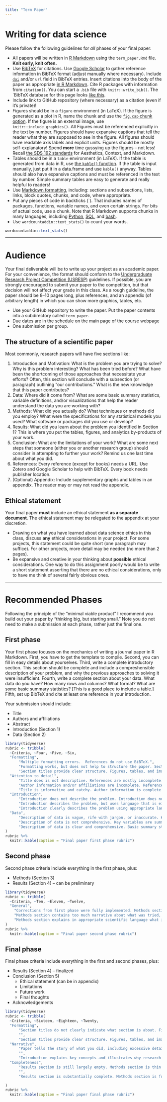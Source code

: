 ```yaml
---
title: "Term Paper"
---
```


# Writing for data science

Please follow the following guidelines for *all* phases of your final paper:

- All papers will be written in [R Markdown](https://rmarkdown.rstudio.com/) using the `term_paper.Rmd` file. **Knit early, knit often.**
- Use [BibTeX](https://en.wikipedia.org/wiki/BibTeX) for citations. Use [Google Scholar](https://scholar.google.com/) to gather reference information in BibTeX format (adjust manually where necessary). Include [`doi`](https://en.wikipedia.org/wiki/Digital_object_identifier) and/or `url` field in BibTeX entries. Insert citations into the body of the paper as appropriate [in R Markdown](https://rmarkdown.rstudio.com/authoring_bibliographies_and_citations.html). Cite R packages with information from `citation()`. You can start a `.bib` file with `knitr::write_bib()`. The `BibTeX database for this page looks [like this](refs.bib).
- Include link to GitHub repository (where necessary) as a citation (even if it's private)!
- Figures should be in a `figure` environment (in LaTeX). If the figure is generated as a plot in R, name the chunk and use the [`fig.cap` chunk option](https://bookdown.org/yihui/rmarkdown/r-code.html#figures). If the figure is an external image, use `knitr::include_graphics()`. All Figures must be referenced explicitly in the text by number. Figures should have expansive captions that tell the reader what they are supposed to see in the figure. All figures should have readable axis labels and explicit units. Figures should be mostly self-explanatory! Spend **more** time gussying up the figures -- not less! Recall [the SDS 192 standards](https://beanumber.github.io/sds192/standards.html) for Aesthetics, Context, and Markdown. 
- Tables should be in a `table` environment (in LaTeX). If the table is generated from data in R, use [the `kable()` function](https://bookdown.org/yihui/rmarkdown/r-code.html#tables). If the table is input manually, just put it in a data.frame and use `kable()` anyway. Tables should also have expansive captions and must be referenced in the text by number. Simple summary tables are easy to generate and really helpful to readers!
- Use [Markdown formatting](https://bookdown.org/yihui/rmarkdown/markdown-syntax.html), including: sections and subsections, lists, links, block quotes, chunks, and code, where appropriate. 
- Put any pieces of code in backticks (`). That includes names of packages, functions, variable names, and even certain strings. For bits of actual code, use a chunk. Note that R Markdown supports chunks in many languages, including [Python](https://bookdown.org/yihui/rmarkdown/language-engines.html#python), [SQL](https://bookdown.org/yihui/rmarkdown/language-engines.html#sql), and [bash](https://bookdown.org/yihui/rmarkdown/language-engines.html#shell-scripts). 
- Use `wordcountaddin::text_stats()` to count your words.

```r
wordcountaddin::text_stats()
```



***



# Audience

Your final deliverable will be to write up your project as an academic paper. For your convenience, the format should conform to the [Undergraduate Research Project Competition (USRESP)](https://www.causeweb.org/usproc/usresp) guidelines. If possible, you are strongly encouraged to submit your paper to the competition, but that decision will not affect your grade in this class. As a rough guideline, the paper should be 8--10 pages long, plus references, and an appendix (of arbitrary length) in which you can show more graphics, tables, etc. 

- Use your GitHub repository to write the paper. Put the paper contents into a subdirectory called `term_paper`.
- Due dates are in the schedule on the main page of the course webpage
- One submission per group.



## The structure of a scientific paper

Most commonly, research papers will have five sections like:

1. Introduction and Motivation: What is the problem you are trying to solve? Why is this problem interesting? What has been tried before? What have been the shortcoming of those approaches that necessitate your efforts? Often, this section will conclude with a subsection (or paragraph) outlining "our contributions." What is the new knowledge that this paper contributes? 
2. Data: Where did it come from? What are some basic summary statistics, variable definitions, and/or visualizations that help the reader understand the data you are working with? 
3. Methods: What did you actually do? What techniques or methods did you employ? What were the specifications for any statistical models you used? What software or packages did you use or develop? 
4. Results: What did you learn about the problem you identified in Section 1? This is where you put the tables, figures, and analytics by-products of your work. 
5. Conclusion: What are the limitations of your work? What are some next steps that someone (either you or another research group) should consider in attempting to further your work? Remind us one last time about what you did. 
6. References: Every reference (except for books) needs a URL. Use Zotero and Google Scholar to help with BibTeX. Every book needs publisher location.
7. (Optional) Appendix: Include supplementary graphs and tables in an appendix. The reader may or may not read the appendix. 


## Ethical statement

Your final paper **must** include an ethical statement **as a separate document**. 
The ethical statement may be relegated to the appendix at your discretion. 

- Drawing on what you have learned about data science ethics in this class, discuss **any** ethical considerations in your project. For some projects, this statement could be quite short (one paragraph may suffice). For other projects, more detail may be needed (no more than 2 pages). 
- Be expansive and creative in your thinking about **possible** ethical considerations. One way to do this assignment poorly would be to write a short statement asserting that there are no ethical considerations, only to have me think of several fairly obvious ones. 



***



# Recommended Phases

Following the principle of the "minimal viable product" I recommend you build out your paper by "thinking big, but starting small." Note you do not need to make a submission at each phase, rather just the final one. 

## First phase

Your first phase focuses on the mechanics of writing a journal paper in R Markdown. 
First, you have to get the template to compile. 
Second, you can fill in easy details about yourselves. 
Third, write a complete introductory section. 
This section should be complete and include a compreshensible description of your problem, and why the previous approaches to solving it were insufficient. 
Fourth, write a complete section about your data. 
What data do you have? How many rows and columns? What format? What are some basic summary statistics? [This is a good place to include a table.]
Fifth, set up BibTeX and cite at least one reference in your introduction. 

Your submission should include:

- Title
- Authors and affiliations
- Abstract
- Introduction (Section 1)
- Data (Section 2)

```r
library(tidyverse)
rubric <- tribble(
  ~Criteria, ~Four, ~Five, ~Six,
  "Formatting", 
      "Multiple formatting errors.  References do not use BiBTeX.", 
      "Formatting works, but does not help to structure the paper. Section titles do not clearly indicate what section is about. Figures/images are too big or too small. ",
      "Section titles provide clear structure. Figures, tables, and images fit nicely into the narrative. References use BiBTeX and are complete.",
  "Attention to detail",
      "Title does is not descriptive. References are mostly incomplete. ",
      "Author information and/or affiliations are incomplete. References do not include URLs. ",
      "Title is informative and catchy. Author information is complete. References include complete information, including URLs.",
  "Introduction",
      "Introduction does not describe the problem. Introduction does not discuss previous approaches or cite previous work. ",
      "Introduction describes the problem, but uses language that is either overly technical (unexplained jargon) or not technical enough (imprecise). Description of previous work is vague. ",
      "Introduction clearly describes the problem using appropriate language. Introduction discusses previous work and includes citations. Introduction is written in present tense. ",
  "Data",
      "Description of data is vague, rife with jargon, or inaccurate. Key variables are not defined. Units are not included. ",
      "Description of data is not comprehensive. Key variables are summarized but not well-defined. Units are implied or omitted. Tables and/or figures are unclear or barely readable. ",
      "Description of data is clear and comprehensive. Basic summary statistics are included in neat, readable tables. Key variables are well-defined and summarized in tables or figures, with units made explicit. "
)
rubric %>%
  knitr::kable(caption = "Final paper first phase rubric")
```


## Second phase

Second phase criteria include everything in the first phase, plus:

- Methods (Section 3)
- Results (Section 4) -- can be preliminary

```r
library(tidyverse)
rubric <- tribble(
  ~Criteria, ~Ten, ~Eleven, ~Twelve,
  "General",
    "Corrections from first phase were fully implemented. Methods section is imprecise and/or incomplete. Results section is sparse. ",
    "Methods section contains too much narrative about what was tried, rather than focusing on what is important for the reader to know. Results section is largely incomplete and fails to drive home message. ",
    "Methods section explains in appropriate scientific language what is important for the reader to know and how it was done. Results section drives home the message of the paper using fully-explained examples, figures, tables, etc. "
)
rubric %>%
  knitr::kable(caption = "Final paper second phase rubric")
```

## Final phase

Final phase criteria include everything in the first and second phases, plus:

- Results (Section 4) -- finalized
- Conclusion (Section 5)
    - Ethical statement (can be in appendix)
    - Limitations
    - Future work
    - Final thoughts
- Acknowledgements

```r
library(tidyverse)
rubric <- tribble(
  ~Criteria, ~Sixteen, ~Eighteen, ~Twenty,
  "Formatting", 
      "Section titles do not clearly indicate what section is about. Figures/images are too big or too small. References do not use BiBTeX.",
      "", 
      "Section titles provide clear structure. Figures, tables, and images fit nicely into the narrative. References use BiBTeX and are complete. ",
  "Narrative",
      "Paper tells the story of what you did, including excessive details about data wrangling, and/or failed approaches that are not informative.",
      "",
      "Introduction explains key concepts and illustrates why research was necessary. Team's contribution is clearly communicated. Outside research is extensive and appropriately sourced. Paper focuses on the information that is most important to readers. ",
  "Completeness", 
      "Results section is still largely empty. Methods section is thin on details or largely incomplete. Figures, tables, and references are not working properly. ",
      "", 
      "Results section is substantially complete. Methods section is fully sketched out, if not complete. Figures, tables, and references are working, if not complete.  ",

)
rubric %>%
  knitr::kable(caption = "Final paper final phase rubric")
```
